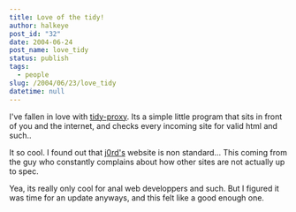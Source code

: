 ```yaml
---
title: Love of the tidy!
author: halkeye
post_id: "32"
date: 2004-06-24
post_name: love_tidy
status: publish
tags:
  - people
slug: /2004/06/23/love_tidy
datetime: null
---
```


I've fallen in love with [tidy-proxy](https://tidy-proxy.freesources.org/). Its a simple little program that sits in front of you and the internet, and checks every incoming site for valid html and such..

It so cool. I found out that [j0rd's](https://j0rd.ath.cx) website is non standard... This coming from the guy who constantly complains about how other sites are not actually up to spec.

Yea, its really only cool for anal web developpers and such. But I figured it was time for an update anyways, and this felt like a good enough one.